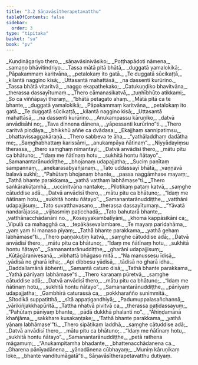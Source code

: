 ```yaml
---
title: "3.2 Sāṇavāsītherapetavatthu"
tableOfContents: false
sidebar:
  order: 3
type: "tipitaka"
basket: "su"
book: "pv"
---
```



<DynamicBreadcrumb />

<Division number="408" book="pv">

<Paragraph number="442" type="verses" book="pv">
_Kuṇḍināgariyo thero,_  
_sāṇavāsinivāsiko;_  
_Poṭṭhapādoti nāmena,_  
_samaṇo bhāvitindriyo._  

</Paragraph>

</Division>
<Division number="409" book="pv">

<Paragraph number="443" type="verses" book="pv">
_Tassa mātā pitā bhātā,_  
_duggatā yamalokikā;_  
_Pāpakammaṃ karitvāna,_  
_petalokaṃ ito gatā._  

</Paragraph>

</Division>
<Division number="410" book="pv">

<Paragraph number="444" type="verses" book="pv">
_Te duggatā sūcikaṭṭā,_  
_kilantā naggino kisā;_  
_Uttasantā mahattāsā,_  
_na dassenti kurūrino._  

</Paragraph>

</Division>
<Division number="411" book="pv">

<Paragraph number="445" type="verses" book="pv">
_Tassa bhātā vitaritvā,_  
_naggo ekapathekako;_  
_Catukuṇḍiko bhavitvāna,_  
_therassa dassayītumaṃ._  

</Paragraph>

</Division>
<Division number="412" book="pv">

<Paragraph number="446" type="verses" book="pv">
_Thero cāmanasikatvā,_  
_tuṇhībhūto atikkami;_  
_So ca viññāpayī theraṃ,_  
_“bhātā petagato ahaṃ._  

</Paragraph>

</Division>
<Division number="413" book="pv">

<Paragraph number="447" type="verses" book="pv">
_Mātā pitā ca te bhante,_  
_duggatā yamalokikā;_  
_Pāpakammaṃ karitvāna,_  
_petalokaṃ ito gatā._  

</Paragraph>

</Division>
<Division number="414" book="pv">

<Paragraph number="448" type="verses" book="pv">
_Te duggatā sūcikaṭṭā,_  
_kilantā naggino kisā;_  
_Uttasantā mahattāsā,_  
_na dassenti kurūrino._  

</Paragraph>

</Division>
<Division number="415" book="pv">

<Paragraph number="449" type="verses" book="pv">
_Anukampassu kāruṇiko,_  
_datvā anvādisāhi no;_  
_Tava dinnena dānena,_  
_yāpessanti kurūrino”ti._  

</Paragraph>

</Division>
<Division number="416" book="pv">

<Paragraph number="450" type="verses" book="pv">
_Thero caritvā piṇḍāya,_  
_bhikkhū aññe ca dvādasa;_  
_Ekajjhaṃ sannipatiṃsu,_  
_bhattavissaggakāraṇā._  

</Paragraph>

</Division>
<Division number="417" book="pv">

<Paragraph number="451" type="verses" book="pv">
_Thero sabbeva te āha,_  
_“yathāladdhaṃ dadātha me;_  
_Saṃghabhattaṃ karissāmi,_  
_anukampāya ñātinaṃ”._  

</Paragraph>

</Division>
<Division number="418" book="pv">

<Paragraph number="452" type="verses" book="pv">
_Niyyādayiṃsu therassa,_  
_thero saṃghaṃ nimantayi;_  
_Datvā anvādisi thero,_  
_mātu pitu ca bhātuno;_  
_“Idaṃ me ñātīnaṃ hotu,_  
_sukhitā hontu ñātayo”._  

</Paragraph>

</Division>
<Division number="419" book="pv">

<Paragraph number="453" type="verses" book="pv">
_Samanantarānuddiṭṭhe,_  
_bhojanaṃ udapajjatha;_  
_Suciṃ paṇītaṃ sampannaṃ,_  
_anekarasabyañjanaṃ._  

</Paragraph>

</Division>
<Division number="420" book="pv">

<Paragraph number="454" type="verses" book="pv">
_Tato uddassayī bhātā,_  
_vaṇṇavā balavā sukhī;_  
_“Pahūtaṃ bhojanaṃ bhante,_  
_passa naggāmhase mayaṃ;_  
_Tathā bhante parakkama,_  
_yathā vatthaṃ labhāmase”ti._  

</Paragraph>

</Division>
<Division number="421" book="pv">

<Paragraph number="455" type="verses" book="pv">
_Thero saṅkārakūṭamhā,_  
_uccinitvāna nantake;_  
_Pilotikaṃ paṭaṃ katvā,_  
_saṃghe cātuddise adā._  

</Paragraph>

</Division>
<Division number="422" book="pv">

<Paragraph number="456" type="verses" book="pv">
_Datvā anvādisī thero,_  
_mātu pitu ca bhātuno;_  
_“Idaṃ me ñātīnaṃ hotu,_  
_sukhitā hontu ñātayo”._  

</Paragraph>

</Division>
<Division number="423" book="pv">

<Paragraph number="457" type="verses" book="pv">
_Samanantarānuddiṭṭhe,_  
_vatthāni udapajjisuṃ;_  
_Tato suvatthavasano,_  
_therassa dassayītumaṃ._  

</Paragraph>

</Division>
<Division number="424" book="pv">

<Paragraph number="458" type="verses" book="pv">
_“Yāvatā nandarājassa,_  
_vijitasmiṃ paṭicchadā;_  
_Tato bahutarā bhante,_  
_vatthānacchādanāni no._  

</Paragraph>

</Division>
<Division number="425" book="pv">

<Paragraph number="459" type="verses" book="pv">
_Koseyyakambalīyāni,_  
_khoma kappāsikāni ca;_  
_Vipulā ca mahagghā ca,_  
_tepākāsevalambare._  

</Paragraph>

</Division>
<Division number="426" book="pv">

<Paragraph number="460" type="verses" book="pv">
_Te mayaṃ paridahāma,_  
_yaṃ yaṃ hi manaso piyaṃ;_  
_Tathā bhante parakkama,_  
_yathā gehaṃ labhāmase”ti._  

</Paragraph>

</Division>
<Division number="427" book="pv">

<Paragraph number="461" type="verses" book="pv">
_Thero paṇṇakuṭiṃ katvā,_  
_saṃghe cātuddise adā;_  
_Datvā anvādisī thero,_  
_mātu pitu ca bhātuno;_  
_“Idaṃ me ñātīnaṃ hotu,_  
_sukhitā hontu ñātayo”._  

</Paragraph>

</Division>
<Division number="428" book="pv">

<Paragraph number="462" type="verses" book="pv">
_Samanantarānuddiṭṭhe,_  
_gharāni udapajjisuṃ;_  
_Kūṭāgāranivesanā,_  
_vibhattā bhāgaso mitā._  

</Paragraph>

</Division>
<Division number="429" book="pv">

<Paragraph number="463" type="verses" book="pv">
_“Na manussesu īdisā,_  
_yādisā no gharā idha;_  
_Api dibbesu yādisā,_  
_tādisā no gharā idha._  

</Paragraph>

</Division>
<Division number="430" book="pv">

<Paragraph number="464" type="verses" book="pv">
_Daddallamānā ābhenti,_  
_Samantā caturo disā;_  
_Tathā bhante parakkama,_  
_Yathā pānīyaṃ labhāmase”ti._  

</Paragraph>

</Division>
<Division number="431" book="pv">

<Paragraph number="465" type="verses" book="pv">
_Thero karaṇaṃ pūretvā,_  
_saṃghe cātuddise adā;_  
_Datvā anvādisī thero,_  
_mātu pitu ca bhātuno;_  
_“Idaṃ me ñātīnaṃ hotu,_  
_sukhitā hontu ñātayo”._  

</Paragraph>

</Division>
<Division number="432" book="pv">

<Paragraph number="466" type="verses" book="pv">
_Samanantarānuddiṭṭhe,_  
_pānīyaṃ udapajjatha;_  
_Gambhīrā caturassā ca,_  
_pokkharañño sunimmitā._  

</Paragraph>

</Division>
<Division number="433" book="pv">

<Paragraph number="467" type="verses" book="pv">
_Sītodikā suppatitthā,_  
_sītā appaṭigandhiyā;_  
_Padumuppalasañchannā,_  
_vārikiñjakkhapūritā._  

</Paragraph>

</Division>
<Division number="434" book="pv">

<Paragraph number="468" type="verses" book="pv">
_Tattha nhatvā pivitvā ca,_  
_therassa paṭidassayuṃ;_  
_“Pahūtaṃ pānīyaṃ bhante,_  
_pādā dukkhā phalanti no”._  

</Paragraph>

</Division>
<Division number="435" book="pv">

<Paragraph number="469" type="verses" book="pv">
_“Āhiṇḍamānā khañjāma,_  
_sakkhare kusakaṇṭake;_  
_‘Tathā bhante parakkama,_  
_yathā yānaṃ labhāmase’”ti._  

</Paragraph>

</Division>
<Division number="436" book="pv">

<Paragraph number="470" type="verses" book="pv">
_Thero sipāṭikaṃ laddhā,_  
_saṃghe cātuddise adā;_  
_Datvā anvādisī thero,_  
_mātu pitu ca bhātuno;_  
_“Idaṃ me ñātīnaṃ hotu,_  
_sukhitā hontu ñātayo”._  

</Paragraph>

</Division>
<Division number="437" book="pv">

<Paragraph number="471" type="verses" book="pv">
_Samanantarānuddiṭṭhe,_  
_petā rathena māgamuṃ;_  
_“Anukampitamha bhadante,_  
_bhattenacchādanena ca._  

</Paragraph>

</Division>
<Division number="438" book="pv">

<Paragraph number="472" type="verses" book="pv">
_Gharena pānīyadānena,_  
_yānadānena cūbhayaṃ;_  
_Muniṃ kāruṇikaṃ loke,_  
_bhante vanditumāgatā”ti._  


</Paragraph>
</Division>

<Paragraph number="473" type="center" book="pv">
Sāṇavāsītherapetavatthu dutiyaṃ.
</Paragraph>
